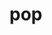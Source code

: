 # pop


<ul className="grid grid-cols-1 md:grid-cols-2 lg:grid-cols-3 xl:grid-cols-4 gap-4 -ml-6">

<ReferenceCard
    title="1d"
    description="Displays Top 15 Tickers for today"
    url="/bot/reference/discord/pop/1d"
/>
<ReferenceCard
    title="1hr"
    description="Displays Top 15 Tickers in the last hour"
    url="/bot/reference/discord/pop/1hr"
/>
</ul>
